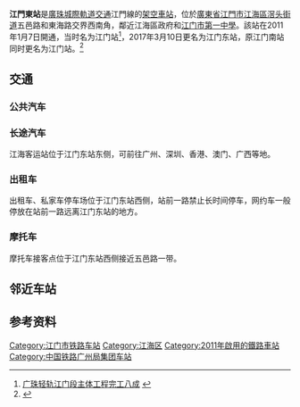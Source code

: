 {{Infobox China railway station
|车站名称=江门东站
|图片= China Railway Jiangmendong Sta Building.jpg
|图片介绍=站房
|其他名称 = 江門站
|车站拼音=Jiangmendong
|英文名称 = Jiangmendong Railway Station
|车站代码 = 66406
|电报码 = JWQ
|拼音码 = JMD
|车站位置=[[廣東省|廣東省]][[江門市|江門市]][[江海區|江海區]][[江南街道|江南街道]]
|坐标={{coord|22|33|50.14|N|113|5|51.88|E|display=inline,title}}
|归属=[[广州铁路集团|广州铁路集团]]
|线路=[[廣珠城際軌道交通|廣珠城際軌道交通]]（江門線）
|车站等级=未定等
|到发线数目=2
|月台数目=2
|網站=
}}

'''江門東站'''是[[廣珠城際軌道交通|廣珠城際軌道交通]]江門線的[[架空車站|架空車站]]，位於[[廣東省|廣東省]][[江門市|江門市]][[江海區|江海區]][[滘头街道|滘头街道]]五邑路和東海路交界西南角，鄰近江海區政府和[[江门市第一中學|江门市第一中學]]。該站在2011年1月7日開通，当时名为江门站<ref>[http://gzdaily.dayoo.com/html/2009-03/13/content_499774.htm 广珠轻轨江门段主体工程完工八成] {{webarchive|url=https://web.archive.org/web/20090318064828/http://gzdaily.dayoo.com/html/2009-03/13/content_499774.htm |date=2009-03-18 }}</ref>，2017年3月10日更名为江门东站，原江门南站同时更名为江门站。<ref>{{cite news|url=http://news.ycwb.com/2017-03/10/content_24409428.htm|title=小心坐错车！广珠城际“江门站”今日起更名为“江门东站”|publisher=金羊网|date=2017-03-10|accessdate=2017-03-12|archive-date=2017-03-10|archive-url=https://web.archive.org/web/20170310192815/http://news.ycwb.com/2017-03/10/content_24409428.htm|dead-url=yes}}</ref>

==交通==
===公共汽车===
{{江门巴士路线简单列表|station=城轨江门东站（江海客运站）|J02|8|12|31|40|41|46|51|53|54}}

===长途汽车===
江海客运站位于江门东站东侧，可前往广州、深圳、香港、澳门、广西等地。

=== 出租车 ===
出租车、私家车停车场位于江门东站西侧，站前一路禁止长时间停车，网约车一般停放在站前一路远离江门东站的地方。

=== 摩托车 ===
摩托车接客点位于江门东站西侧接近五邑路一带。

==邻近车站==
{{Start rail box|[[中国铁路|中国铁路]]}}
{{s-inop|[[外海站|外海]]|[[广州南站|广州南]]方向}}
{{s-line|[[广珠城际铁路|广珠城际铁路]]江门支线}}
{{s-inop|[[礼乐站|礼乐]]|[[江门站|江门]]方向}}
{{End box}}

== 参考资料 ==
{{Reflist}}

{{廣珠城際軌道交通}}

[[Category:江门市铁路车站|Category:江门市铁路车站]]
[[Category:江海区|Category:江海区]]
[[Category:2011年啟用的鐵路車站|Category:2011年啟用的鐵路車站]]
[[Category:中国铁路广州局集团车站|Category:中国铁路广州局集团车站]]
